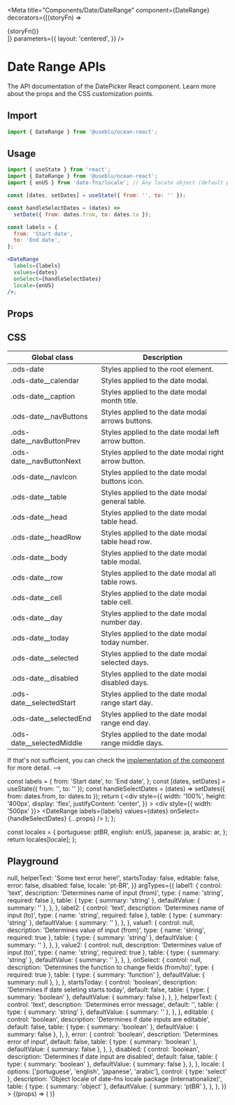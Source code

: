 
<Meta
  title="Components/Date/DateRange"
  component={DateRange}
  decorators={[(storyFn) => <div>{storyFn()}</div>]}
  parameters={{
    layout: 'centered',
  }}
/>

# Date Range APIs

The API documentation of the DatePicker React component. Learn more about the props and the CSS customization points.

## Import

```javascript
import { DateRange } from '@useblu/ocean-react';
```

## Usage

```jsx
import { useState } from 'react';
import { DateRange } from '@useblu/ocean-react';
import { enUS } from 'date-fns/locale'; // Any locate object (default pt-BR)

const [dates, setDates] = useState({ from: '', to: '' });

const handleSelectDates = (dates) =>
  setDate({ from: dates.from, to: dates.to });

const labels = {
  from: 'Start date',
  to: 'End date',
};

<DateRange
  labels={labels}
  values={dates}
  onSelect={handleSelectDates}
  locale={enUS}
/>;
```

## Props

<ArgsTable story="Playground" of="." />

## CSS

| Global class                | Description                                          |
| --------------------------- | ---------------------------------------------------- |
| .ods-date                   | Styles applied to the root element.                  |
| .ods-date\_\_calendar       | Styles applied to the date modal.                    |
| .ods-date\_\_caption        | Styles applied to the date modal month title.        |
| .ods-date\_\_navButtons     | Styles applied to the date modal arrows buttons.     |
| .ods-date\_\_navButtonPrev  | Styles applied to the date modal left arrow button.  |
| .ods-date\_\_navButtonNext  | Styles applied to the date modal right arrow button. |
| .ods-date\_\_navIcon        | Styles applied to the date modal buttons icon.       |
| .ods-date\_\_table          | Styles applied to the date modal general table.      |
| .ods-date\_\_head           | Styles applied to the date modal table head.         |
| .ods-date\_\_headRow        | Styles applied to the date modal table head row.     |
| .ods-date\_\_body           | Styles applied to the date modal table modal.        |
| .ods-date\_\_row            | Styles applied to the date modal all table rows.     |
| .ods-date\_\_cell           | Styles applied to the date modal table cell.         |
| .ods-date\_\_day            | Styles applied to the date modal number day.         |
| .ods-date\_\_today          | Styles applied to the date modal today number.       |
| .ods-date\_\_selected       | Styles applied to the date modal selected days.      |
| .ods-date\_\_disabled       | Styles applied to the date modal disabled days.      |
| .ods-date\_\_selectedStart  | Styles applied to the date modal range start day.    |
| .ods-date\_\_selectedEnd    | Styles applied to the date modal range end day.      |
| .ods-date\_\_selectedMiddle | Styles applied to the date modal range middle days.  |

If that's not sufficient, you can check the [implementation of the component](https://github.com/ocean-ds/ocean-web/blob/master/packages/ocean-react/src/Date/DateRange.tsx) for more detail. -->

  const labels = {
    from: 'Start date',
    to: 'End date',
  };
  const [dates, setDates] = useState({ from: '', to: '' });
  const handleSelectDates = (dates) =>
    setDates({ from: dates.from, to: dates.to });
  return (
    <div
      style={{
        width: '100%',
        height: '400px',
        display: 'flex',
        justifyContent: 'center',
      }}
    >
      <div style={{ width: '500px' }}>
        <DateRange
          labels={labels}
          values={dates}
          onSelect={handleSelectDates}
          {...props}
        />
      </div>
    </div>
  );
};

  const locales = {
    portuguese: ptBR,
    english: enUS,
    japanese: ja,
    arabic: ar,
  };
  return locales[locale];
};

## Playground

<Canvas withSource="close" withToolbar>
  <Story
    name="Playground"
    args={{
      label1: 'Start date',
      label2: 'End date',
      value1: '14/10/2022',
      value2: '15/10/2022',
      onSelect: () => null,
      helperText: 'Some text error here!',
      startsToday: false,
      editable: false,
      error: false,
      disabled: false,
      locale: 'pt-BR',
    }}
    argTypes={{
      label1: {
        control: 'text',
        description: 'Determines name of input (from)',
        type: { name: 'string', required: false },
        table: {
          type: { summary: 'string' },
          defaultValue: { summary: '' },
        },
      },
      label2: {
        control: 'text',
        description: 'Determines name of input (to)',
        type: { name: 'string', required: false },
        table: {
          type: { summary: 'string' },
          defaultValue: { summary: '' },
        },
      },
      value1: {
        control: null,
        description: 'Determines value of input (from)',
        type: { name: 'string', required: true },
        table: {
          type: { summary: 'string' },
          defaultValue: { summary: '' },
        },
      },
      value2: {
        control: null,
        description: 'Determines value of input (to)',
        type: { name: 'string', required: true },
        table: {
          type: { summary: 'string' },
          defaultValue: { summary: '' },
        },
      },
      onSelect: {
        control: null,
        description: 'Determines the function to change fields (from/to)',
        type: { required: true },
        table: {
          type: { summary: 'function' },
          defaultValue: { summary: null },
        },
      },
      startsToday: {
        control: 'boolean',
        description: 'Determines if date seleting starts today',
        default: false,
        table: {
          type: { summary: 'boolean' },
          defaultValue: { summary: false },
        },
      },
      helperText: {
        control: 'text',
        description: 'Determines error message',
        default: '',
        table: {
          type: { summary: 'string' },
          defaultValue: { summary: '' },
        },
      },
      editable: {
        control: 'boolean',
        description: 'Determines if date inputs are editable',
        default: false,
        table: {
          type: { summary: 'boolean' },
          defaultValue: { summary: false },
        },
      },
      error: {
        control: 'boolean',
        description: 'Determines error of input',
        default: false,
        table: {
          type: { summary: 'boolean' },
          defaultValue: { summary: false },
        },
      },
      disabled: {
        control: 'boolean',
        description: 'Determines if date input are disabled',
        default: false,
        table: {
          type: { summary: 'boolean' },
          defaultValue: { summary: false },
        },
      },
      locale: {
        options: ['portuguese', 'english', 'japanese', 'arabic'],
        control: { type: 'select' },
        description:
          'Object locale of date-fns locale package (internationalize)',
        table: {
          type: { summary: 'object' },
          defaultValue: { summary: 'ptBR' },
        },
      },
    }}
  >
    {(props) => (
      <DinamicDatePicker
        labels={{ from: props.label1, to: props.label2 }}
        error={props.error}
        disabled={props.disabled}
        editable={props.editable}
        locale={selectLocation(props.locale)}
        startsToday={props.startsToday}
        helperText={props.helperText}
      />
    )}
  </Story>
</Canvas>
